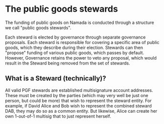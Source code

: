 # The public goods stewards

The funding of public goods on Namada is conducted through a structure we call "public goods stewards".

Each steward is elected by governance through separate governance proposals. Each steward is responsible 
for covering a specific area of public goods, which they describe during their election. Stewards can then "propose" 
funding of various public goods, which passes by default. However, Governance retains the power to veto any proposal, 
which would result in the Steward being removed from the set of stewards.

## What is a Steward (technically)?
All valid PGF stewards are established multisignature account addresses. These must be created by the parties 
(which may very well be just one person, but could be more) that wish to represent the steward entity. For example, if 
David Alice and Bob wish to represent the combined steward DAB, they may do so as a common entity. But likewise, Alice 
can create her own 1-out-of-1 multisig that to just represent herself.